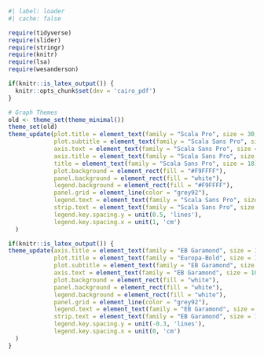 
```r
#| label: loader
#| cache: false

require(tidyverse)
require(slider)
require(stringr)
require(knitr)
require(lsa)
require(wesanderson)

if(knitr::is_latex_output()) {
  knitr::opts_chunk$set(dev = 'cairo_pdf')
}

# Graph Themes
old <- theme_set(theme_minimal())
theme_set(old)
theme_update(plot.title = element_text(family = "Scala Pro", size = 30, face = "bold"),
             plot.subtitle = element_text(family = "Scala Sans Pro", size = 30),
             axis.text = element_text(family = "Scala Sans Pro", size = 30),
             axis.title = element_text(family = "Scala Sans Pro", size = 30),
             title = element_text(family = "Scala Sans Pro", size = 18),
             plot.background = element_rect(fill = "#F9FFFF"),
             panel.background = element_rect(fill = "white"),
             legend.background = element_rect(fill = "#F9FFFF"),
             panel.grid = element_line(color = "grey92"),
             legend.text = element_text(family = "Scala Sans Pro", size = 30),
             strip.text = element_text(family = "Scala Sans Pro", size = 30),
             legend.key.spacing.y = unit(0.5, 'lines'),
             legend.key.spacing.x = unit(1, 'cm')
  )

if(knitr::is_latex_output()) {
theme_update(axis.title = element_text(family = "EB Garamond", size = 11),
             plot.title = element_text(family = "Europa-Bold", size = 14),
             plot.subtitle = element_text(family = "EB Garamond", size = 11),
             axis.text = element_text(family = "EB Garamond", size = 10),
             plot.background = element_rect(fill = "white"),
             panel.background = element_rect(fill = "white"),
             legend.background = element_rect(fill = "white"),
             panel.grid = element_line(color = "grey92"),
             legend.text = element_text(family = "EB Garamond", size = 11),
             strip.text = element_text(family = "EB Garamond", size = 12),
             legend.key.spacing.y = unit(-0.3, 'lines'),
             legend.key.spacing.x = unit(0, 'cm')
  )
}
```